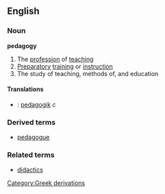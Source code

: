 ==English==
===Noun===
{{wikipedia}}
'''pedagogy'''
#The [[profession]] of [[teaching]]
#[[Preparatory]] [[training]] or [[instruction]]
#The study of teaching, methods of, and education
====Translations====
*{{sv}}: [[pedagogik]] ''c''

===Derived terms===
*[[pedagogue]]
===Related terms===
*[[didactics]]
[[Category:Greek derivations]]